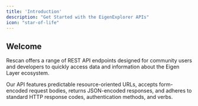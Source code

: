 ```yaml
---
title: 'Introduction'
description: "Get Started with the EigenExplorer APIs"
icon: "star-of-life"
---
```


## Welcome

Rescan offers a range of REST API endpoints designed for community users and developers to quickly access data and information about the Eigen Layer ecosystem.

Our API features predictable resource-oriented URLs, accepts form-encoded request bodies, returns JSON-encoded responses, and adheres to standard HTTP response codes, authentication methods, and verbs.
